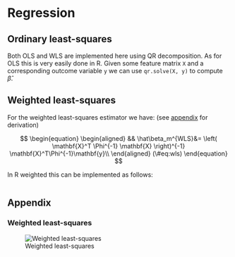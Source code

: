 # Regression {#regr}

## Ordinary least-squares {#regr-ols}

Both OLS and WLS are implemented here using QR decomposition. As for OLS this is very easily done in R. Given some feature matrix `X` and a corresponding outcome variable `y` we can use `qr.solve(X, y)` to compute $\hat\beta$. 

## Weighted least-squares {#regr-wls}

For the weighted least-squares estimator we have: (see [appendix](#app-wls) for derivation)

$$
\begin{equation} 
\begin{aligned}
&& \hat\beta_m^{WLS}&= \left( \mathbf{X}^T \Phi^{-1} \mathbf{X} \right)^{-1} \mathbf{X}^T\Phi^{-1}\mathbf{y}\\
\end{aligned}
(\#eq:wls)
\end{equation}
$$

In R weighted this can be implemented as follows:

```r
```


## Appendix

### Weighted least-squares {#app-wls}

![Weighted least-squares](www/wls.png)

